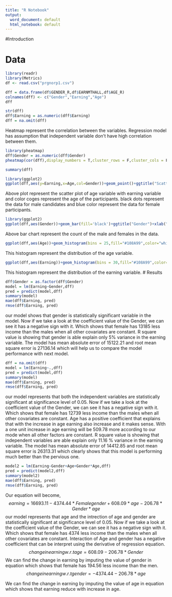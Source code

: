 ---
title: "R Notebook"
output:
  word_document: default
  html_notebook: default
---


#Introduction






# Data



```{r message=FALSE, warning=FALSE}
library(readr)
library(Metrics)
df <- read.csv("prgnorp1.csv")
```




```{r}
dff = data.frame(df$GENDER_R,df$EARNMTHALL,df$AGE_R)
colnames(dff) <- c("Gender","Earning","Age")
dff
```

```{r}
str(dff)
dff$Earning = as.numeric(dff$Earning)
dff = na.omit(dff)
```



Heatmap represent the correlation between the variables. Regression model has assumption that independent variable don't have high correlation between them.

```{r}
library(pheatmap)
dff$Gender = as.numeric(dff$Gender)
pheatmap(cor(dff),display_numbers = T,cluster_rows = F,cluster_cols = F,main="Heatmap of correlation")

```
```{r}
summary(dff)
```

```{r}
library(ggplot2)
ggplot(dff,aes(y=Earning,x=Age,col=Gender))+geom_point()+ggtitle("Scatter plot of earning with age")

```
Above plot represent the scatter plot of age variable with earning variable and color coges represent the age of the participants. black dots represent the data for male candidates and blue color represent the data for female participants. 


```{r}
library(ggplot2)
ggplot(dff,aes(Gender))+geom_bar(fill='black')+ggtitle("Gender")+xlab("1=male,2=female")
```
Above bar chart represent the count of the male and females in the data.
```{r}
ggplot(dff,aes(Age))+geom_histogram(bins = 25,fill="#108A99",color="white")+ggtitle("Distribution of age variable")
```
This histogram represent the distribution of the age variable.
```{r}
ggplot(dff,aes(Earning))+geom_histogram(bins = 30,fill="#108A99",color="white")+ggtitle("Distribution of earning variable")
```
This histogram represent the distribution of the earning variable.
# Results

```{r}
dff$Gender = as.factor(dff$Gender)
model = lm(Earning~Gender,dff)
pred = predict(model,dff)
summary(model)
mae(dff$Earning, pred)
rmse(dff$Earning, pred)
```
our model shows that gender is statistically significant variable in the model. Now if we take a look at the coefficient value of the Gender, we can see it has a negative sign with it. Which shows that female has 13185 less income than the males when all other covariates are constant. R square value is showing that gender is able explain only 5% variance in the earning variable. The model has mean absolute error of 15122.21 and root mean square error is 27136.14 which will help us to compare the model performance with next model.



```{r}
dff = na.omit(dff)
model = lm(Earning~.,dff)
pred = predict(model,dff)
summary(model)
mae(dff$Earning, pred)
rmse(dff$Earning, pred)
```

our model represents that both the independent variables are statistically significant at significance level of 0.05. Now if we take a look at the coefficient value of the Gender, we can see it has a negative sign with it. Which shows that female has 12739 less income than the males when all other covariates are constant. Age has a positive coefficient that explains that with the increase in age earning also increase and it makes sense. With a one unit increase in age earning will be 509.78 more according to our mode when all other factors are constant. R square value is showing that independent variables are able explain only 11.16 % variance in the earning variable. The model has mean absolute error of 14412.85 and root mean square error is 26313.31 which clearly shows that this model is performing much better than the pervious one.


```{r}
model2 = lm(Earning~Gender+Age+Gender*Age,dff)
pred = predict(model2,dff)
summary(model2)
mae(dff$Earning, pred)
rmse(dff$Earning, pred)
```
Our equation will become,
$$earning = 16693.11-4374.44*Female gender+608.09*age-206.78*Gender*age$$
our model represents that age and the intrection of age and gender are statistically significant at significance level of 0.05. Now if we take a look at the coefficient value of the Gender, we can see it has a negative sign with it. Which shows that female has 4374 less income than the males when all other covariates are constant. Interaction of Age and gender has a negative coefficient that can be interpret using the derivative of regression equation. 
$$change in earning w.r.t age = 608.09-206.78*Gender$$
We can find the change in earning by imputing the value of gender in equation which shows that female has 194.56 less income than the men.
$$change in earning w.r.t gender = -4374.44-206.78*age$$

We can find the change in earning by imputing the value of age in equation which shows that earning reduce with increase in age.
